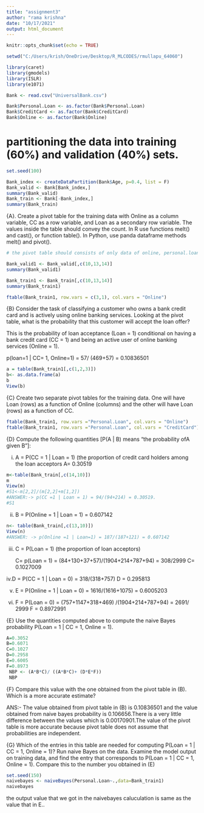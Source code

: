 ---
title: "assignment3"
author: "rama krishna"
date: "10/17/2021"
output: html_document
---
```{r setup, include=FALSE}
knitr::opts_chunk$set(echo = TRUE)
```

```{r}
setwd("C:/Users/krish/OneDrive/Desktop/R_MLCODES/rmullapu_64060")

library(caret)
library(gmodels)
library(ISLR)
library(e1071)

Bank <- read.csv("UniversalBank.csv")

Bank$Personal.Loan <- as.factor(Bank$Personal.Loan)
Bank$CreditCard <- as.factor(Bank$CreditCard)
Bank$Online <- as.factor(Bank$Online)
```
# partitioning the data into training (60%) and validation (40%) sets.

```{r}
set.seed(100)

Bank_index <- createDataPartition(Bank$Age, p=0.4, list = F)
Bank_valid <- Bank[Bank_index,]
summary(Bank_valid)
Bank_train <- Bank[-Bank_index,]
summary(Bank_train)
```
{A}. Create a pivot table for the training data with Online as a column variable, CC as a row 
variable, and Loan as a secondary row variable. The values inside the table should convey 
the count. In R use functions melt() and cast(), or function table(). In Python, use panda 
dataframe methods melt() and pivot().

```{r}
# the pivot table should consists of only data of online, personal.loan, credit card and the ftable does not taking exclude = c(1:9)

Bank_valid1 <- Bank_valid[,c(10,13,14)]
summary(Bank_valid1)

Bank_train1 <- Bank_train[,c(10,13,14)]
summary(Bank_train1)

ftable(Bank_train1, row.vars = c(3,1), col.vars = "Online")
```
{B} Consider the task of classifying a customer who owns a bank credit card and is actively using 
online banking services. Looking at the pivot table, what is the probability that this customer 
will accept the loan offer? 

This is the probability of loan acceptance (Loan = 1) conditional on 
having a bank credit card (CC = 1) and being an active user of online banking services (Online 
= 1).

p(loan=1 | CC= 1, Online=1) = 57/ (469+57) = 0.10836501
```{r}
a = table(Bank_train1[,c(1,2,3)])
b<- as.data.frame(a)
b
View(b)
```
{C} Create two separate pivot tables for the training data. One will have Loan (rows) as a 
function of Online (columns) and the other will have Loan (rows) as a function of CC.

```{r}
ftable(Bank_train1, row.vars ="Personal.Loan", col.vars = "Online")
ftable(Bank_train1, row.vars ="Personal.Loan", col.vars = "CreditCard")
```
{D} Compute the following quantities [P(A | B) means “the probability ofA given B”]: 

i. A = P(CC = 1 | Loan = 1) (the proportion of credit card holders among the loan acceptors
    A= 0.30519

```{r}
m<-table(Bank_train[,c(14,10)])
m
View(m)
#S1<-m[2,2]/(m[2,2]+m[1,2])
#ANSWER:-> p(CC =1 | Loan = 1) = 94/(94+214) = 0.30519.
#S1
```
ii. B = P(Online = 1 | Loan = 1) = 0.607142
```{r}
n<- table(Bank_train[,c(13,10)])
View(n)
#ANSWER: -> p(Online =1 | Loan=1) = 187/(187+121) = 0.607142
```
iii. C = P(Loan = 1)   (the proportion of loan acceptors)

     C= p(Loan = 1) = (84+130+37+57)/(1904+214+787+94) = 308/2999
                   C= 0.1027009
                  
iv.D = P(CC = 1 | Loan = 0)  = 318/(318+757)
                           D = 0.295813
                        
v. E = P(Online = 1 | Loan = 0) = 1616/(1616+1075) = 0.6005203

vi. F =  P(Loan = 0) = (757+1147+318+469) /(1904+214+787+94) = 2691/ 2999
               F = 0.8972991
 
{E} Use the quantities computed above to compute the naive Bayes probability P(Loan = 1 | CC 
= 1, Online = 1).
```{r}
A=0.3052
B=0.6071
C=0.1027
D=0.2958
E=0.6005
F=0.8973
 NBP <- (A*B*C)/ ((A*B*C)+ (D*E*F))
 NBP 
```
{F} Compare this value with the one obtained from the pivot table in (B). Which is a more accurate estimate?

ANS:- The value obtained from pivot table in (B) is 0.10836501 and the value obtained from naive bayes probability is 0.106656.There is a very little difference between the values which is 0.00170901.The value of the pivot table is more accurate because pivot table does not assume that probabilities are independent.

{G} Which of the entries in this table are needed for computing P(Loan = 1 | CC = 1, Online = 1)? Run naive Bayes on the data. Examine the model output on training data, and find the entry that corresponds to P(Loan = 1 | CC = 1, Online = 1). Compare this to the number you obtained in (E)

```{r}
set.seed(150)
naivebayes <- naiveBayes(Personal.Loan~.,data=Bank_train1)
naivebayes
```
the output value that we got in the naivebayes caluculation is same as the value that in E..



